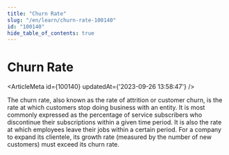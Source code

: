 ```yaml
---
title: "Churn Rate"
slug: "/en/learn/churn-rate-100140"
id: "100140"
hide_table_of_contents: true
---
```



# Churn Rate

<ArticleMeta id={100140} updatedAt={'2023-09-26 13:58:47'} />
<div className='border-solid border-b border-t-0 my-4 border-[var(--ifm-color-gray-300)]' />

The churn rate, also known as the rate of attrition or customer churn, is the rate at which customers stop doing business with an entity. It is most commonly expressed as the percentage of service subscribers who discontinue their subscriptions within a given time period. It is also the rate at which employees leave their jobs within a certain period. For a company to expand its clientele, its growth rate (measured by the number of new customers) must exceed its churn rate.
